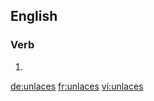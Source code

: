 ==English==

===Verb===
{{head|en|verb form}}

# {{en-third-person singular of|unlace}}

[[de:unlaces]]
[[fr:unlaces]]
[[vi:unlaces]]